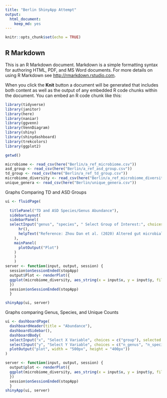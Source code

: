 ```yaml
---
title: "Berlin ShinyApp Attempt"
output: 
  html_document: 
    keep_md: yes
---
```


```r
knitr::opts_chunk$set(echo = TRUE)
```

## R Markdown

This is an R Markdown document. Markdown is a simple formatting syntax for authoring HTML, PDF, and MS Word documents. For more details on using R Markdown see <http://rmarkdown.rstudio.com>.

When you click the **Knit** button a document will be generated that includes both content as well as the output of any embedded R code chunks within the document. You can embed an R code chunk like this:

```r
library(tidyverse)
library(janitor)
library(here)
library(naniar)
library(ggvenn)
library(VennDiagram)
library(shiny)
library(shinydashboard)
library(trekcolors)
library(ggplot2)
``` 

```r
getwd()
```


```r
microbiome <- read_csv(here("Berlin/a_ref_microbiome.csv"))
asd_group <- read_csv(here("Berlin/a_ref_asd_group.csv"))
td_group <- read_csv(here("Berlin/a_ref_td_group.csv"))
microbiome_diversity <- read_csv(here("Berlin/a_ref_microbiome_diversity.csv"))
unique_genera <- read_csv(here("Berlin/unique_genera.csv"))
```
Graphs Comparing TD and ASD Groups
```r
ui <- fluidPage(    
  
  titlePanel("TD and ASD Species/Genus Abundance"), 
  sidebarLayout(      
  sidebarPanel(
  selectInput("genus", "species", " Select Group of Interest:", choices=unique(microbiome_diversity$group)),
      hr(),
      helpText("Reference: Zhou Dan et al. (2020) Altered gut microbial profile is associated with abnormal metabolism activity of Autism Spectrum Disorder, Gut Microbes, 11:5, 1246-1267, DOI: 10.1080/19490976.2020.1747329")
    ),
    mainPanel(
      plotOutput("Plot")  
    )
    )
    )
server <- function(input, output, session) {
  session$onSessionEnded(stopApp)
  output$Plot <- renderPlot({
  ggplot(microbiome_diversity, aes_string(x = input$x, y = input$y, fill= "group")) + geom_col(position = "dodge") + theme(axis.text.x = element_text(angle = 60, hjust = 1)) + theme(plot.title = element_text(size = rel(1.5), hjust = 0.5))+ scale_fill_trek("romulan")
  })
  session$onSessionEnded(stopApp)
  }

shinyApp(ui, server)
```


Graphs comparing Genus, Species, and Unique Counts
```r
ui <- dashboardPage(
  dashboardHeader(title = "Abundance"),
  dashboardSidebar(),
  dashboardBody(
  selectInput("x", "Select X Variable", choices = c("group"), selected = "group"),
  selectInput("y", "Select Y Variable", choices = c("n_genus", "n_species", "unique_counts"), selected = "n_genus"),
  plotOutput("plot", width = "500px", height = "400px"))
)

server <- function(input, output, session) { 
  output$plot <- renderPlot({
  ggplot(microbiome_diversity, aes_string(x = input$x, y = input$y, fill= "group")) + geom_col(position = "dodge") + theme(axis.text.x = element_text()) + theme(plot.title = element_text(size = rel(1.5)))+ scale_fill_brewer(palette = "Set1")
  })
  session$onSessionEnded(stopApp)
  }
shinyApp(ui, server)
```
